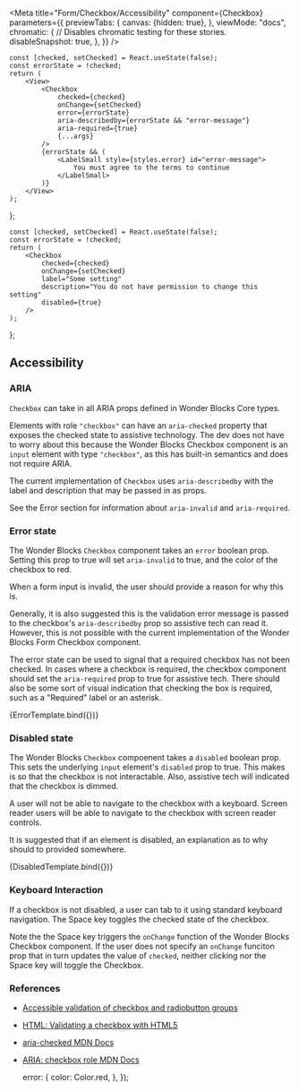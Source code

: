 

<Meta
    title="Form/Checkbox/Accessibility"
    component={Checkbox}
    parameters={{
        previewTabs: {
            canvas: {hidden: true},
        },
        viewMode: "docs",
        chromatic: {
            // Disables chromatic testing for these stories.
            disableSnapshot: true,
        },
    }}
/>

    const [checked, setChecked] = React.useState(false);
    const errorState = !checked;
    return (
        <View>
            <Checkbox
                checked={checked}
                onChange={setChecked}
                error={errorState}
                aria-describedby={errorState && "error-message"}
                aria-required={true}
                {...args}
            />
            {errorState && (
                <LabelSmall style={styles.error} id="error-message">
                    You must agree to the terms to continue
                </LabelSmall>
            )}
        </View>
    );
};

    const [checked, setChecked] = React.useState(false);
    const errorState = !checked;
    return (
        <Checkbox
            checked={checked}
            onChange={setChecked}
            label="Some setting"
            description="You do not have permission to change this setting"
            disabled={true}
        />
    );
};

## Accessibility

### ARIA

`Checkbox` can take in all ARIA props defined in Wonder Blocks Core types.

Elements with role `"checkbox"` can have an `aria-checked` property that
exposes the checked state to assistive technology. The dev does not have
to worry about this because the Wonder Blocks Checkbox component is an
`input` element with type `"checkbox"`, as this has built-in semantics and
does not require ARIA.

The current implementation of `Checkbox` uses `aria-describedby` with the
label and description that may be passed in as props.

See the Error section for information about `aria-invalid` and
`aria-required`.

### Error state

The Wonder Blocks `Checkbox` component takes an `error` boolean prop. Setting
this prop to true will set `aria-invalid` to true, and the color of the
checkbox to red.

When a form input is invalid, the user should provide a reason for why
this is.

Generally, it is also suggested this is the validation error message is
passed to the checkbox's `aria-describedby` prop so assistive tech can
read it. However, this is not possible with the current implementation of
the Wonder Blocks Form Checkbox component.

The error state can be used to signal that a required checkbox has not been
checked. In cases where a checkbox is required, the checkbox component should
set the `aria-required` prop to true for assistive tech.
There should also be some sort of visual indication that checking
the box is required, such as a "Required" label or an asterisk.

<Canvas>
    <Story
        name="Error state"
        args={{
            label: "I accept the terms and conditions",
        }}
    >
        {ErrorTemplate.bind({})}
    </Story>
</Canvas>

### Disabled state

The Wonder Blocks `Checkbox` compoenent takes a `disabled` boolean prop.
This sets the underlying `input` element's `disabled` prop to true.
This makes is so that the checkbox is not interactable. Also, assistive
tech will indicated that the checkbox is dimmed.

A user will not be able to navigate to the checkbox with a keyboard.
Screen reader users will be able to navigate to the checkbox with
screen reader controls.

It is suggested that if an element is disabled, an explanation as to why
should to provided somewhere.

<Canvas>
    <Story name="Disabled state">{DisabledTemplate.bind({})}</Story>
</Canvas>

### Keyboard Interaction

If a checkbox is not disabled, a user can tab to it using standard
keyboard navigation. The Space key toggles the checked state of the checkbox.

Note the the Space key triggers the `onChange` function of the
Wonder Blocks Checkbox component. If the user does not specify an `onChange`
funciton prop that in turn updates the value of `checked`, neither clicking
nor the Space key will toggle the Checkbox.

### References

-   [Accessible validation of checkbox and radiobutton groups](https://blog.tenon.io/accessible-validation-of-checkbox-and-radiobutton-groups/)
-   [HTML: Validating a checkbox with HTML5](https://www.the-art-of-web.com/html/html5-checkbox-required/#example1)
-   [aria-checked MDN Docs](https://developer.mozilla.org/en-US/docs/Web/Accessibility/ARIA/Attributes/aria-checked)
-   [ARIA: checkbox role MDN Docs](https://developer.mozilla.org/en-US/docs/Web/Accessibility/ARIA/Roles/checkbox_role)

    error: {
        color: Color.red,
    },
});
